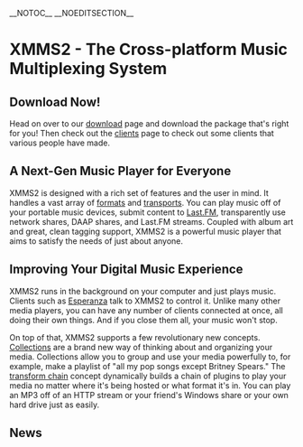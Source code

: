 __NOTOC__
__NOEDITSECTION__
= XMMS2 - The Cross-platform Music Multiplexing System =

<div class="split-half">
== Download Now! ==
Head on over to our [[User:Puzzles/Sandbox/Download | download]] page and download the package that's right for you! Then check out the [[Clients | clients]] page to check out some clients that various people have made.

== A Next-Gen Music Player for Everyone ==
XMMS2 is designed with a rich set of features and the user in mind. It handles a vast array of [[Media formats | formats]] and [[Transports | transports]]. You can play music off of your portable music devices, submit content to [http://www.last.fm/ Last.FM], transparently use network shares, DAAP shares, and Last.FM streams. Coupled with album art and great, clean tagging support, XMMS2 is a powerful music player that aims to satisfy the needs of just about anyone.
</div>

<div class="split-half">
== Improving Your Digital Music Experience ==
XMMS2 runs in the background on your computer and just plays music. Clients such as [[Client:Esperanza | Esperanza]] talk to XMMS2 to control it. Unlike many other media players, you can have any number of clients connected at once, all doing their own things. And if you close them all, your music won't stop.

On top of that, XMMS2 supports a few revolutionary new concepts. [[Collections Concept | Collections]] are a brand new way of thinking about and organizing your media. Collections allow you to group and use your media powerfully to, for example, make a playlist of "all my pop songs except Britney Spears." The [[Transforms | transform chain]] concept dynamically builds a chain of plugins to play your media no matter where it's being hosted or what format it's in. You can play an MP3 off of an HTTP stream or your friend's Windows share or your own hard drive just as easily.
</div>

<div class="visualClear">
== News ==
{{ShortNews}}
</div>